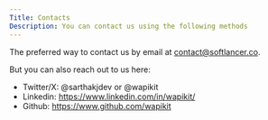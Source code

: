 ```yaml
---
Title: Contacts
Description: You can contact us using the following methods
---
```


The preferred way to contact us by email at contact@softlancer.co.

But you can also reach out to us here:

- Twitter/X: @sarthakjdev or @wapikit
- Linkedin: https://www.linkedin.com/in/wapikit/
- Github: https://www.github.com/wapikit